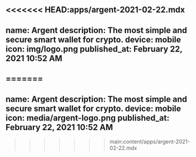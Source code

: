 <<<<<<< HEAD:apps/argent-2021-02-22.mdx
---
name: Argent
description: The most simple and secure smart wallet for crypto.
device: mobile
icon: img/logo.png
published_at: February 22, 2021 10:52 AM
---
=======
---
name: Argent
description: The most simple and secure smart wallet for crypto.
device: mobile
icon: media/argent-logo.png
published_at: February 22, 2021 10:52 AM
---
>>>>>>> main:content/apps/argent-2021-02-22.mdx
